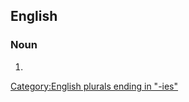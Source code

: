 ==English==

===Noun===
{{head|en|noun form|head=[[single]]-[[parent]] [[family|families]]}}

# {{plural of|single-parent family|lang=en}}

[[Category:English plurals ending in "-ies"]]